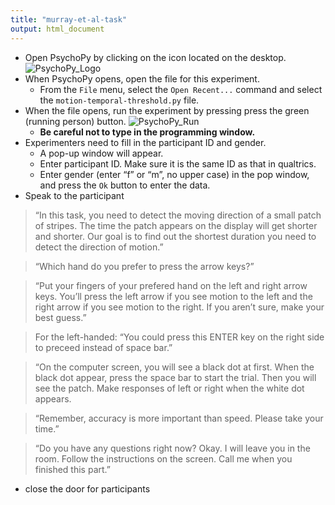 ```yaml
---
title: "murray-et-al-task"
output: html_document
---
```


- Open PsychoPy by clicking on the icon located on the desktop.
![PsychoPy_Logo](images/PsychoPy-1.PNG)  
- When PsychoPy opens, open the file for this experiment.
    - From the `File` menu, select the `Open Recent...` command and select the `motion-temporal-threshold.py` file.
- When the file opens, run the experiment by pressing press the green (running person) button. ![PsychoPy_Run](images/PPrunningMan.png)  
    - **Be careful not to type in the programming window.**
- Experimenters need to fill in the participant ID and gender.
    - A pop-up window will appear.
    - Enter participant ID. Make sure it is the same ID as that in qualtrics.
    - Enter gender (enter "f" or "m", no upper case) in the pop window, and press the `Ok` button to enter the data.
- Speak to the participant

>“In this task, you need to detect the moving direction of a small patch of stripes. The time the patch appears on the display will get shorter and shorter. Our goal is to find out the shortest duration you need to detect the direction of motion."

>"Which hand do you prefer to press the arrow keys?"

>"Put your fingers  of your prefered hand on the left and right arrow keys. You'll press the left arrow if you see motion to the left and the right arrow if you see motion to the right. If you aren't sure, make your best guess."

>For the left-handed: "You could press this ENTER key on the right side to preceed instead of space bar. "

>"On the computer screen, you will see a black dot at first. When the black dot appear,  press the space bar to start the trial. Then you will see the patch. Make responses of left or right when the white dot appears.

>"Remember, accuracy is more important than speed. Please take your time."

>"Do you have any questions right now? Okay. I will leave you in the room. Follow the instructions on the screen. Call me when you finished this part."

- close the door for participants